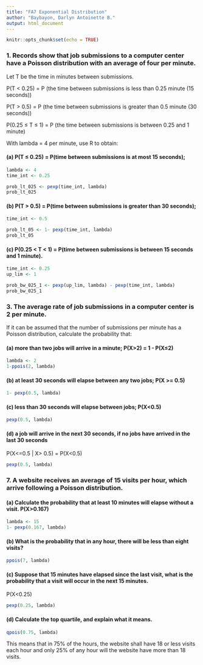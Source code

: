 ---
title: "FA7 Exponential Distribution"
author: "Baybayon, Darlyn Antoinette B."
output: html_document
---

```{r setup, include=FALSE}
knitr::opts_chunk$set(echo = TRUE)
```

### 1. Records show that job submissions to a computer center have a Poisson distribution with an average of four per minute.

Let T be the time in minutes between submissions. 

P(T < 0.25) = P (the time between submissions is less than 0.25 minute
(15 seconds)) 

P(T > 0.5) = P (the time between submissions is greater than 0.5 minute
(30 seconds)) 

P(0.25 ≤ T ≤ 1) = P (the time between submissions is between 0.25 and
1 minute)

With lambda = 4 per minute, use R to obtain:

#### (a) P(T ≤ 0.25) = P(time between submissions is at most 15 seconds);

```{r}
lambda <- 4
time_int <- 0.25

prob_lt_025 <- pexp(time_int, lambda) 
prob_lt_025
```

#### (b) P(T > 0.5) = P(time between submissions is greater than 30 seconds);

```{r}
time_int <- 0.5

prob_lt_05 <- 1- pexp(time_int, lambda) 
prob_lt_05

```

#### (c) P(0.25 < T < 1) = P(time between submissions is between 15 seconds and 1 minute).
```{r}
time_int <- 0.25
up_lim <- 1

prob_bw_025_1 <- pexp(up_lim, lambda) - pexp(time_int, lambda) 
prob_bw_025_1
```



### 3.  The average rate of job submissions in a computer center is 2 per minute. 
If it can be assumed that the number of submissions per minute has a Poisson
distribution, calculate the probability that:

#### (a)  more than two jobs will arrive in a minute; P(X>2) = 1 - P(X≤2)

```{r}
lambda <- 2
1-ppois(2, lambda)

```

#### (b)  at least 30 seconds will elapse between any two jobs; P(X >= 0.5)

```{r}
1- pexp(0.5, lambda) 
```

#### (c) less than 30 seconds will elapse between jobs; P(X<0.5)
```{r}
pexp(0.5, lambda) 
```

#### (d) a job will arrive in the next 30 seconds, if no jobs have arrived in the last 30 seconds
P(X<=0.5 | X> 0.5) = P(X<0.5)

```{r}
pexp(0.5, lambda) 
```



### 7.  A website receives an average of 15 visits per hour, which arrive following a Poisson distribution.


#### (a) Calculate the probability that at least 10 minutes will elapse without a visit. P(X>0.167)
```{r}
lambda <- 15
1- pexp(0.167, lambda)

```
#### (b) What is the probability that in any hour, there will be less than eight visits?
```{r}
ppois(7, lambda)
```

#### (c) Suppose that 15 minutes have elapsed since the last visit, what is the probability that a visit will occur in the next 15 minutes.
P(X<0.25)

```{r}
pexp(0.25, lambda)
```

#### (d) Calculate the top quartile, and explain what it means.

```{r}
qpois(0.75, lambda)
```

This means that in 75% of the hours, the website shall have 18 or less visits each hour and only 25% of any hour will the website have more than 18 visits. 
